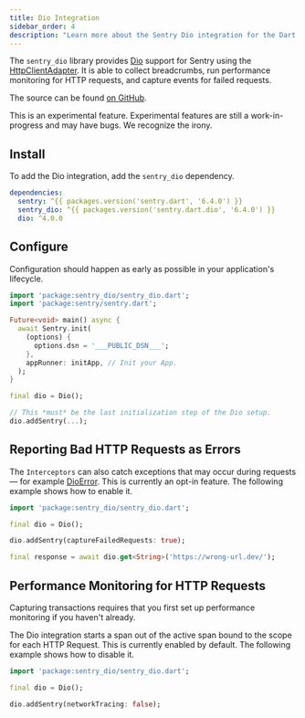 ```yaml
---
title: Dio Integration
sidebar_order: 4
description: "Learn more about the Sentry Dio integration for the Dart SDK."
---
```


The `sentry_dio` library provides [Dio](https://pub.dev/packages/dio) support for Sentry using the [HttpClientAdapter](https://pub.dev/documentation/dio/latest/dio/HttpClientAdapter-class.html). It is able to collect breadcrumbs, run performance monitoring for HTTP requests, and capture events for failed requests.

The source can be found [on GitHub](https://github.com/getsentry/sentry-dart/tree/main/dio/).

<Note>

This is an experimental feature. Experimental features are still a work-in-progress and may have bugs. We recognize the irony.

</Note>

## Install

To add the Dio integration, add the `sentry_dio` dependency.

```yml {filename:pubspec.yaml}
dependencies:
  sentry: ^{{ packages.version('sentry.dart', '6.4.0') }}
  sentry_dio: ^{{ packages.version('sentry.dart.dio', '6.4.0') }}
  dio: ^4.0.0
```

## Configure

Configuration should happen as early as possible in your application's lifecycle.

```dart
import 'package:sentry_dio/sentry_dio.dart';
import 'package:sentry/sentry.dart';

Future<void> main() async {
  await Sentry.init(
    (options) {
      options.dsn = '___PUBLIC_DSN___';
    },
    appRunner: initApp, // Init your App.
  );
}

final dio = Dio();

// This *must* be the last initialization step of the Dio setup.
dio.addSentry(...);
```

## Reporting Bad HTTP Requests as Errors

The `Interceptors` can also catch exceptions that may occur during requests — for example [DioError](https://pub.dev/documentation/dio/latest/dio/DioError-class.html).
This is currently an opt-in feature. The following example shows how to enable it.

```dart
import 'package:sentry_dio/sentry_dio.dart';

final dio = Dio();

dio.addSentry(captureFailedRequests: true);

final response = await dio.get<String>('https://wrong-url.dev/');
```

## Performance Monitoring for HTTP Requests

<Note>

Capturing transactions requires that you first <PlatformLink to="/performance/">set up performance monitoring</PlatformLink> if you haven't already.

</Note>

The Dio integration starts a span out of the active span bound to the scope for each HTTP Request.
This is currently enabled by default. The following example shows how to disable it.

```dart
import 'package:sentry_dio/sentry_dio.dart';

final dio = Dio();

dio.addSentry(networkTracing: false);
```

